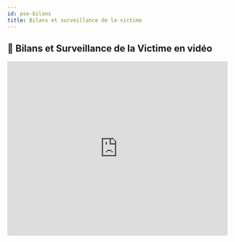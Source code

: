 ---
id: pse-bilans
title: Bilans et surveillance de la victime
---


## 🎥 Bilans et Surveillance de la Victime en vidéo

<iframe 
  width="100%" 
  height="400" 
  src="https://www.youtube.com/embed/WZ9XlLA5L2E?si=2bf7aa0Se3ojwSFp&amp;start=209"
  title="Démonstration de l'évaluation de la victime"
  frameBorder="0" 
  allow="accelerometer; autoplay; clipboard-write; encrypted-media; gyroscope; picture-in-picture; web-share" 
  allowFullScreen
/>

---

## 👁️ Premier regard

### Objectifs
- Rechercher des signes de détresse vitale **immédiatement visibles**.
- Recueillir des informations générales accessibles d'un seul coup d'œil.

### Points observables
- Position, attitude, état de conscience.
- Respiration visible, coloration de la peau.
- Présence de saignement abondant.
- Environnement (danger, mécanisme du traumatisme, objets présents).

<Admonition type="tip" title="Conseil">
Le premier regard doit être rapide, efficace et systématique. Il vise à détecter toute détresse manifeste dès l'arrivée.
</Admonition>

---

## 👀 Deuxième regard

### Objectif
- Approfondir l'analyse pour orienter la suite du bilan.

### Observations
- Recherche de signes de détresse **moins flagrants**.
- Analyse de l'environnement immédiat : objets, médicaments, documents, indices (ordonnance, carnet de santé, dispositif médical, etc.).

<Admonition type="info" title="À retenir">
Le deuxième regard complète le premier et permet d'anticiper les gestes de secours à réaliser et les informations à transmettre.
</Admonition>

---

## 🔎 Troisième regard

### Objectif
- Réaliser un examen **plus détaillé et structuré** de la victime.

### Actions
- Analyse des fonctions vitales.
- Recueil des plaintes exprimées.
- Relevé des signes cliniques.

<Admonition type="warning" title="Important">
Le troisième regard engage l'action de secours : il oriente les gestes techniques, les décisions et l'alerte médicale.  
Il peut être conduit de manière **fonctionnelle** (ciblée) ou **systématique** (tête-pieds), selon la situation.
</Admonition>

---

## 📋 Quatrième regard

### Objectif
- Mettre en place une **surveillance continue** de l'état de la victime.

### Surveillance
- Suivi de la conscience, respiration, pouls, coloration, température.
- Évolution des douleurs, plaintes et réactions aux gestes.
- Évaluation régulière des fonctions vitales à intervalles adaptés.

<Admonition type="tip" title="Bon réflexe">
Répéter régulièrement ce regard pour suivre l'évolution de l'état de la victime, en fonction de la situation.
</Admonition>

---

## 🛡️ Surveillance de la victime

### Règles de base
- Maintenir une **surveillance constante** jusqu'à la prise en charge médicale.
- Rechercher toute modification de l'état général ou des constantes vitales.
- Tenir compte aussi de l'état psychologique de la victime.

### Points clés
- Noter les changements d'état (amélioration ou aggravation).
- Adapter les gestes et conduites à tenir en conséquence.
- Maintenir la victime dans une position adaptée et rassurante.

<Admonition type="info" title="Astuce">
La surveillance est aussi psychologique : parler calmement, expliquer, écouter et rassurer sont aussi importants que les gestes techniques.
</Admonition>

---

## 🧾 Transmission du bilan

### Objectif
- Transmettre aux secours ou à la régulation un **bilan clair, précis et structuré**.

### Contenu à transmettre
- Identité de la victime (si connue).
- Contexte, mécanisme, premier regard.
- Données cliniques : conscience, respiration, circulation, plaintes.
- Gestes réalisés et efficacité, évolution constatée.

<Admonition type="warning" title="Essentiel">
La qualité de la transmission conditionne la suite de la prise en charge médicale. Elle doit être **claire, concise, structurée et chronologique**.
</Admonition>

---

<Tabs>
  <TabItem value="résumé" label="📌 Résumé">
  - Le bilan est un processus dynamique en plusieurs étapes : premier, deuxième, troisième, puis quatrième regard.
  - Chaque regard recueille des données utiles pour détecter une détresse vitale, guider les gestes et alerter efficacement.
  - La surveillance et la transmission sont des éléments essentiels et continus de la prise en charge.
  </TabItem>
</Tabs>
